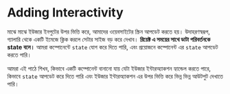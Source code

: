 # Adding Interactivity

মাঝে মাঝে ইউজার ইনপুটের উপর ভিত্তি করে, আমাদের ওয়েবসাইটের স্ক্রিন আপডেট করতে হয়। উদাহরণস্বরূপ, গ্যালারি থেকে একটি ইমেজে ক্লিক করলে সেটার সাইজ বড় করে দেখাব। **রিয়েক্ট এ সময়ের সাথে ডাটা পরিবর্তনকে state বলে।** আমরা কম্পোনেন্টে `state` যোগ করে দিতে পারি, এবং প্রয়োজনে কম্পোনেন্ট এর `state` আপডেট করতে পারি।

আমরা এই পাঠে শিখব, কিভাবে একটি কম্পোনেন্ট বানানো যায় যেটা ইউজার ইন্টারঅ্যাকশন হ্যান্ডেল করতে পারে, কিভাবে `state` আপডেট করে দিতে পারি এবং ইউজার ইন্টারঅ্যাকশন এর উপর ভিত্তি করে ভিন্ন ভিন্ন আউটপুট দেখাতে পারি।

